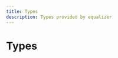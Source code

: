 ```yaml
---
title: Types
description: Types provided by equalizer
---
```


# Types

<Cards><Card title="BiquadFilterUpdateData" description="Docs for type BiquadFilterUpdateData" href="/api/equalizer/types/BiquadFilterUpdateData" />

<Card
  title="BiquadSetFilterProps"
  description="Docs for type BiquadSetFilterProps"
  href="/api/equalizer/types/BiquadSetFilterProps"
/>

<Card
  title="BiquadStreamOptions"
  description="Docs for type BiquadStreamOptions"
  href="/api/equalizer/types/BiquadStreamOptions"
/>

<Card
  title="ChannelProcessorInput"
  description="Docs for type ChannelProcessorInput"
  href="/api/equalizer/types/ChannelProcessorInput"
/>

<Card
  title="DSPFiltersPreset"
  description="Docs for type DSPFiltersPreset"
  href="/api/equalizer/types/DSPFiltersPreset"
/>

<Card
  title="EqualizerBand"
  description="Docs for type EqualizerBand"
  href="/api/equalizer/types/EqualizerBand"
/>

<Card
  title="EqualizerStreamOptions"
  description="Docs for type EqualizerStreamOptions"
  href="/api/equalizer/types/EqualizerStreamOptions"
/>

<Card
  title="MonoStereoTransformerOptions"
  description="Docs for type MonoStereoTransformerOptions"
  href="/api/equalizer/types/MonoStereoTransformerOptions"
/>

<Card
  title="PCMFiltererOptions"
  description="Docs for type PCMFiltererOptions"
  href="/api/equalizer/types/PCMFiltererOptions"
/>

<Card
  title="PCMResamplerOptions"
  description="Docs for type PCMResamplerOptions"
  href="/api/equalizer/types/PCMResamplerOptions"
/>

<Card
  title="PCMTransformerOptions"
  description="Docs for type PCMTransformerOptions"
  href="/api/equalizer/types/PCMTransformerOptions"
/>

<Card
  title="VolumeTransformerOptions"
  description="Docs for type VolumeTransformerOptions"
  href="/api/equalizer/types/VolumeTransformerOptions"
/>

<Card
  title="BiquadFilters"
  description="Docs for type BiquadFilters"
  href="/api/equalizer/types/BiquadFilters"
/>

<Card
  title="MSTStrategy"
  description="Docs for type MSTStrategy"
  href="/api/equalizer/types/MSTStrategy"
/>

<Card
  title="PCMFilters"
  description="Docs for type PCMFilters"
  href="/api/equalizer/types/PCMFilters"
/>

<Card
  title="PCMType"
  description="Docs for type PCMType"
  href="/api/equalizer/types/PCMType"
/>

<Card
  title="ReadIntCallback"
  description="Docs for type ReadIntCallback"
  href="/api/equalizer/types/ReadIntCallback"
/>

<Card title="WriteIntCallback" description="Docs for type WriteIntCallback" href="/api/equalizer/types/WriteIntCallback" /></Cards>
